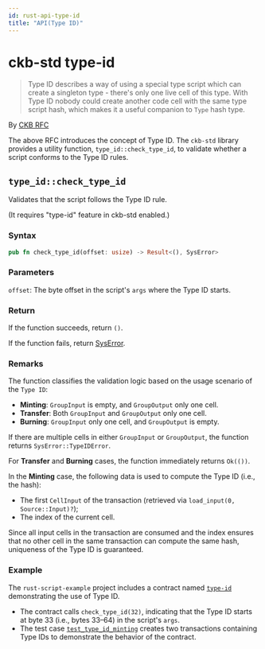 ```yaml
---
id: rust-api-type-id
title: "API(Type ID)"
---
```



# ckb-std type-id

> Type ID describes a way of using a special type script which can create a singleton type - there's only one live cell of this type. With Type ID nobody could create another code cell with the same type script hash, which makes it a useful companion to `Type` hash type.

By [CKB RFC](https://github.com/nervosnetwork/rfcs/blob/master/rfcs/0022-transaction-structure/0022-transaction-structure.md#type-id)

The above RFC introduces the concept of Type ID. The `ckb-std` library provides a utility function, `type_id::check_type_id`, to validate whether a script conforms to the Type ID rules.

## `type_id::check_type_id`

Validates that the script follows the Type ID rule.

(It requires "type-id" feature in ckb-std enabled.)

### Syntax

```rust
pub fn check_type_id(offset: usize) -> Result<(), SysError>
```

### Parameters

`offset`: The byte offset in the script's `args` where the Type ID starts.

### Return

If the function succeeds, return `()`.

If the function fails, return [SysError](./rust-api-error).

### Remarks

The function classifies the validation logic based on the usage scenario of the `Type ID`:

- **Minting**: `GroupInput` is empty, and `GroupOutput` only one cell.
- **Transfer**: Both `GroupInput` and `GroupOutput` only one cell.
- **Burning**: `GroupInput` only one cell, and `GroupOutput` is empty.

If there are multiple cells in either `GroupInput` or `GroupOutput`, the function returns `SysError::TypeIDError`.

For **Transfer** and **Burning** cases, the function immediately returns `Ok(())`.

In the **Minting** case, the following data is used to compute the Type ID (i.e., the hash):

- The first `CellInput` of the transaction (retrieved via `load_input(0, Source::Input)?`);
- The index of the current cell.

Since all input cells in the transaction are consumed and the index ensures that no other cell in the same transaction can compute the same hash, uniqueness of the Type ID is guaranteed.

### Example

The `rust-script-example` project includes a contract named [`type-id`](https://github.com/nervosnetwork/docs.nervos.org/tree/v2/examples/rust-script-examples/contracts/type-id) demonstrating the use of Type ID.

- The contract calls `check_type_id(32)`, indicating that the Type ID starts at byte 33 (i.e., bytes 33–64) in the script's `args`.
- The test case [`test_type_id_minting`](https://github.com/nervosnetwork/docs.nervos.org/blob/v2/examples/rust-script-examples/tests/src/test_type_id.rs#L7) creates two transactions containing Type IDs to demonstrate the behavior of the contract.
